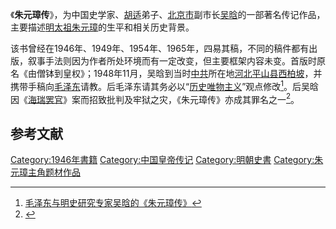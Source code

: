 {{infobox Book |
| name          = 朱元璋传
| title_orig    = 
| translator    = 
| image         = <!--prefer 1st edition-->
| image_caption = 
| author        = [[吴晗|吴晗]]
| illustrator   = 
| cover_artist  = 
| country       = [[中国|中国]]
| language      = [[中文|中文]]
| series        = 
| genre         = 
| publisher     = 
| release_date  = 1946年、1949年、<br />1954年、1965年
| english_release_date =
| media_type    =
| pages         = 
| isbn          = 
| preceded_by   = 
| followed_by   = 
}}
《'''朱元璋传'''》，为中国史学家、[[胡适|胡适]]弟子、[[北京市|北京市]]副市长[[吴晗|吴晗]]的一部著名传记作品，主要描述[[明太祖|明太祖]][[朱元璋|朱元璋]]的生平和相关历史背景。

该书曾经在1946年、1949年、1954年、1965年，四易其稿，不同的稿件都有出版，叙事手法则因为作者所处环境而有一定改变，但主要框架内容未变。首版时原名《由僧钵到皇权》；1948年11月，吴晗到当时[[中共|中共]]所在地[[河北|河北]][[平山县|平山县]][[西柏坡|西柏坡]]，并携带手稿向[[毛泽东|毛泽东]]请教。后毛泽东请其务必以“[[历史唯物主义|历史唯物主义]]”观点修改<ref>[http://www.cpcnews.cn/GB/64162/64172/85037/85038/6625514.html 毛泽东与明史研究专家吴晗的《朱元璋传》]</ref>。后吴晗因《[[海瑞罢官|海瑞罢官]]》案而招致批判及牢狱之灾，《朱元璋传》亦成其罪名之一<ref>{{Cite web |url=http://culture.china.com/zh_cn/history/files/11022841/20080421/14796482.html |title=解密:毛泽东建议修改《朱元璋传》始末 |access-date=2010-03-27 |archive-url=https://web.archive.org/web/20081205023130/http://culture.china.com/zh_cn/history/files/11022841/20080421/14796482.html |archive-date=2008-12-05 |dead-url=yes }}</ref>。

==参考文献==
<div class="references-small">
<references></references>
</div>

{{pub-stub}}

[[Category:1946年書籍|Category:1946年書籍]]
[[Category:中国皇帝传记|Category:中国皇帝传记]]
[[Category:明朝史書|Category:明朝史書]]
[[Category:朱元璋主角题材作品|Category:朱元璋主角题材作品]]